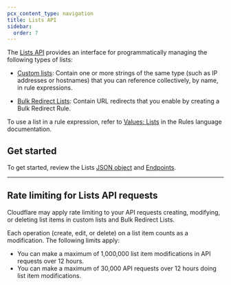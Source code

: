 ```yaml
---
pcx_content_type: navigation
title: Lists API
sidebar:
  order: 7
---
```


The [Lists API](/api/resources/rules/subresources/lists/) provides an interface for programmatically managing the following types of lists:

- [Custom lists](/waf/tools/lists/custom-lists/): Contain one or more strings of the same type (such as IP addresses or hostnames) that you can reference collectively, by name, in rule expressions.

- [Bulk Redirect Lists](/rules/url-forwarding/bulk-redirects/concepts/#bulk-redirect-lists): Contain URL redirects that you enable by creating a Bulk Redirect Rule.

To use a list in a rule expression, refer to [Values: Lists](/ruleset-engine/rules-language/values/#lists) in the Rules language documentation.

## Get started

To get started, review the Lists [JSON object](/waf/tools/lists/lists-api/json-object/) and [Endpoints](/waf/tools/lists/lists-api/endpoints/).

---

## Rate limiting for Lists API requests

Cloudflare may apply rate limiting to your API requests creating, modifying, or deleting list items in custom lists and Bulk Redirect Lists.

Each operation (create, edit, or delete) on a list item counts as a modification. The following limits apply:

- You can make a maximum of 1,000,000 list item modifications in API requests over 12 hours.
- You can make a maximum of 30,000 API requests over 12 hours doing list item modifications.
